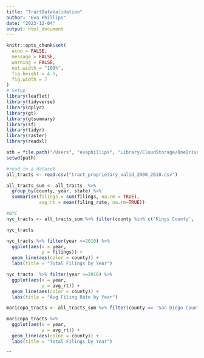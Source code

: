 ```yaml
---
title: "TractDataValidation"
author: "Eva Phillips"
date: "2023-12-04"
output: html_document
---
```


```r
knitr::opts_chunk$set(
  echo = FALSE,
  message = FALSE,
  warning = FALSE,
  out.width = "100%",
  fig.height = 4.5,
  fig.width = 7                
)
# Setup
library(leaflet)
library(tidyverse)
library(dplyr)
library(gt)
library(gtsummary)
library(sf)
library(tidyr)
library(raster)
library(readxl)

```



```r
ath = file.path("/Users", "evaphillips", "Library/CloudStorage/OneDrive-nyu.edu/right-to-counsel-capstone-data/01_Eviction/baseline_2000-2018", fsep="/")
setwd(path)

#read in a dataset
all_tracts <- read.csv("tract_proprietary_valid_2000_2018.csv")

all_tracts_sum <- all_tracts  %>%
  group_by(county, year, state) %>%
  summarise(filings = sum(filings, na.rm = TRUE), 
            avg_rt = mean(filing_rate, na.rm=TRUE)) 
```



```r
#NYC
nyc_tracts <- all_tracts_sum %>% filter(county %in% c('Kings County', 'New York County', 'Queens County', 'Bronx', 'Richmond County') & state == 'New York') %>% dplyr::select(-"state")

nyc_tracts

```


```r

nyc_tracts %>% filter(year >=2010) %>%
  ggplot(aes(x = year,
             y = filings)) +
  geom_line(aes(color = county)) +
  labs(title = "Total Filings by Year")

nyc_tracts  %>% filter(year >=2010) %>%
  ggplot(aes(x = year,
             y = avg_rt)) +
  geom_line(aes(color = county)) +
  labs(title = "Avg Filing Rate by Year")
```


```r
maricopa_tracts <- all_tracts_sum %>% filter(county == 'San Diego County')

maricopa_tracts %>% 
  ggplot(aes(x = year,
             y = avg_rt)) +
  geom_line(aes(color = county)) +
  labs(title = "Total Filings by Year")


```


```